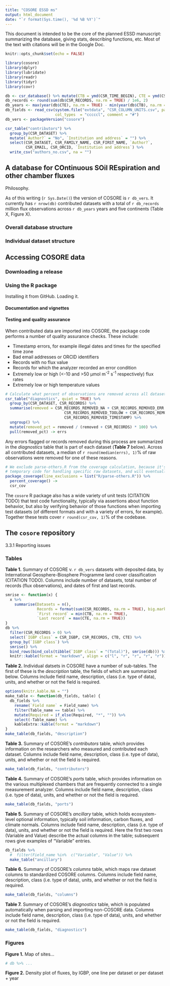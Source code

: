 ```yaml
---
title: "COSORE ESSD ms"
output: html_document
date: "`r format(Sys.time(), '%d %B %Y')`"
---
```


This document is intended to be the core of the planned ESSD manuscript: summarizing the database, giving stats, describing functions, etc. Most of the text with citations will be in the Google Doc.

```r
knitr::opts_chunk$set(echo = FALSE)

library(cosore)
library(dplyr)
library(lubridate)
library(readr)
library(tidyr)
library(covr)

db <- csr_database() %>% mutate(CTB = ymd(CSR_TIME_BEGIN), CTE = ymd(CSR_TIME_END))
db_records <- round(sum(db$CSR_RECORDS, na.rm = TRUE) / 1e6, 2)
db_years <- max(year(db$CTE), na.rm = TRUE) - min(year(db$CTB), na.rm = TRUE) + 1
db_fields <- read_csv(system.file("extdata", "CSR_COLUMN_UNITS.csv", package = "cosore"), 
                      col_types  = "cccccl", comment = "#")
db_vers <- packageVersion("cosore")
```

```r
csr_table("contributors") %>% 
  group_by(CSR_DATASET) %>% 
  mutate(`Author?` = "No", `Institution and address` = "") %>% 
  select(CSR_DATASET, CSR_FAMILY_NAME, CSR_FIRST_NAME, `Author?`,
         CSR_EMAIL, CSR_ORCID, `Institution and address`) %>% 
  write_csv("authors_no.csv", na = "")
```


## A database for COntinuous SOil REspiration and other chamber fluxes

Philosophy.

As of this writing (`r Sys.Date()`) the version of COSORE is `r db_vers`. It currently has `r nrow(db)` contributed datasets with a total of `r db_records` million flux observations across `r db_years` years and five continents (Table X, Figure X).

### Overall database structure

### Individual dataset structure

## Accessing COSORE data

### Downloading a release

### Using the R package

Installing it from GitHub. Loading it.

#### Documentation and vignettes

#### Testing and quality assurance

When contributed data are imported into COSORE, the package code performs a number of quality assurance checks. These include:

* Timestamp errors, for example illegal dates and times for the specified time zone
* Bad email addresses or ORCID identifiers
* Records with no flux value
* Records for which the analyzer recorded an error condition
* Extremely low or high (<-10 and >50 µmol m^-2^ s^-1^ respectively) flux rates
* Extremely low or high temperature values

```r
# Calculate what percent of observations are removed across all datasets
csr_table("diagnostics", quiet = TRUE) %>% 
  group_by(CSR_DATASET, CSR_RECORDS) %>% 
  summarise(removed = CSR_RECORDS_REMOVED_NA + CSR_RECORDS_REMOVED_ERR +
                          CSR_RECORDS_REMOVED_TOOLOW + CSR_RECORDS_REMOVED_TOOHIGH +
                          CSR_RECORDS_REMOVED_TIMESTAMP) %>% 
  ungroup() %>% 
  mutate(removed_pct = removed / (removed + CSR_RECORDS) * 100) %>% 
  pull(removed_pct) -> errs
```

Any errors flagged or records removed during this process are summarized in the _diagnostics_ table that is part of each dataset (**Table 7** below). Across all contributed datasets, a median of `r round(median(errs), 1)`% of raw observations were removed for one of these reasons.

```r
# We exclude parse-others.R from the coverage calculation, because it's all
# temporary code for handling specific raw datasets, and will eventually go away
package_coverage(line_exclusions = list("R/parse-others.R")) %>% 
  percent_coverage() ->
  csr_cov
```

The `cosore` R package also has a wide variety of unit tests (CITATION TODO) that test code functionality, typically via assertions about function behavior, but also by verifying behavior of those functions when importing test datasets (of different formats and with a variety of errors, for example). Together these tests cover `r round(csr_cov, 1)`% of the codebase.

## The `cosore` repository

3.3.1 Reporting issues



### Tables

**Table 1.** Summary of COSORE v. `r db_vers` datasets with deposited data, by International Geosphere-Biosphere Programme land cover classification (CITATION TODO). Columns include number of datasets, total number of records (flux observations), and dates of first and last records.

```r
smrise <- function(x) {
  x %>% 
    summarise(Datasets = n(),
              Records = format(sum(CSR_RECORDS, na.rm = TRUE), big.mark = ","),
              `First record` = min(CTB, na.rm = TRUE),
              `Last record` = max(CTE, na.rm = TRUE)) 
}
db %>% 
  filter(CSR_RECORDS > 0) %>% 
  select(`IGBP class` = CSR_IGBP, CSR_RECORDS, CTB, CTE) %>% 
  group_by(`IGBP class`) %>% 
  smrise() %>% 
  bind_rows(bind_cols(tibble(`IGBP class` = "(Total)"), smrise(db))) %>% 
  knitr::kable(format = "markdown", align = c("l", "r", "r", "r", "r"))
```

**Table 2.** Individual datsets in COSORE have a number of sub-tables. The first of these is the _description_ table, the fields of which are summarized below. Columns include field name, description, class (i.e. type of data), units, and whether or not the field is required.

```r
options(knitr.kable.NA = "")
make_table <- function(db_fields, table) {
  db_fields %>% 
    rename(`Field name` = Field_name) %>% 
    filter(Table_name == table) %>%
    mutate(Required = if_else(Required, "*", "")) %>% 
    select(-Table_name) %>% 
    kableExtra::kable(format = "markdown")
}
make_table(db_fields, "description")
```

**Table 3.** Summary of COSORE's _contributors_ table, which provides information on the researchers who measured and contributed each dataset. Columns include field name, description, class (i.e. type of data), units, and whether or not the field is required.

```r
make_table(db_fields, "contributors")
```

**Table 4.** Summary of COSORE's _ports_ table, which provides information on the various multiplexed chambers that are frequently connected to a single measurement analyzer. Columns include field name, description, class (i.e. type of data), units, and whether or not the field is required.

```r
make_table(db_fields, "ports")
```

**Table 5.** Summary of COSORE's _ancillary_ table, which holds ecosystem-level optional information, typically soil information, carbon fluxes, and climate normals. Columns include field name, description, class (i.e. type of data), units, and whether or not the field is required. Here the first two rows (Variable and Value) describe the actual columns in the table; subsequent rows give examples of "Variable" entries.

```r
db_fields %>% 
  #  filter(Field_name %in%  c("Variable", "Value")) %>% 
  make_table("ancillary")
```

**Table 6.** Summary of COSORE's _columns_ table, which maps raw dataset columns to standardized COSORE columns. Columns include field name, description, class (i.e. type of data), units, and whether or not the field is required.

```r
make_table(db_fields, "columns")
```

**Table 7.** Summary of COSORE's _diagnostics_ table, which is populated automatically when parsing and importing non-COSORE data. Columns include field name, description, class (i.e. type of data), units, and whether or not the field is required.

```r
make_table(db_fields, "diagnostics")
```

### Figures

**Figure 1.** Map of sites...

```r
# db %>% ...
```

**Figure 2.** Density plot of fluxes, by IGBP, one line per dataset or per dataset + year

